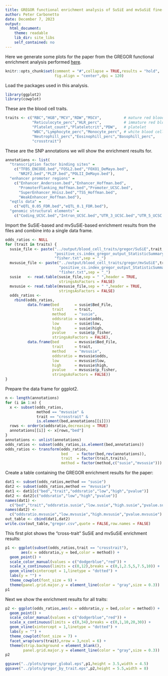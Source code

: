 ```yaml
---
title: GREGOR functional enrichment analysis of SuSiE and mvSuSiE fine-mapping results for UK Biobank blood cell traits
author: Peter Carbonetto
date: December 7, 2023
output:
  html_document:
    theme: readable
    lib_dir: site_libs
    self_contained: no
---
```


Here we generate some plots for the paper from the GREGOR functional enrichment analysis performed [here](https://github.com/gaow/mvarbvs/blob/master/analysis/20231106_GREGOR_functional_enrichment.ipynb).

```r
knitr::opts_chunk$set(comment = "#",collapse = TRUE,results = "hold",
                      fig.align = "center",dpi = 120)
```

Load the packages used in this analysis.

```r
library(ggplot2)
library(cowplot)
```

These are the blood cell traits.

```r
traits <- c("RBC","HGB","MCV","RDW","MSCV",          # mature red blood cell
            "Reticulocyte_perc","HLR_perc",          # immature red blood cell
            "Platelet_count","Plateletcrit","PDW",   # platelet
            "WBC","Lymphocyte_perc","Monocyte_perc", # white blood cell
            "Neutrophill_perc","Eosinophill_perc","Basophill_perc",
            "crosstrait")
```

These are the SNP annotations we will show the enrichment results for.

```r
annotations <- list(
  "transcription factor binding sites" =
    c("TFBS_ENCODE.bed","FOSL2.bed","FOXO1_DeMayo.bed",
	  "NR2F2.bed","PLZF.bed","POLII_DeMayo.bed"),
  "enhancer promoter regions" =
    c("Enhancer_Andersson.bed","Enhancer_Hoffman.bed",
      "PromoterFlanking_Hoffman.bed","Promoter_UCSC.bed",
	  "SuperEnhancer_Hnisz.bed","TSS_Hoffman.bed",
	  "WeakEnhancer_Hoffman.bed"),
  "eqtls data" =
    c("eQTL_0.05_FDR.bed","eQTL_0.1_FDR.bed"),
  "genomic structural elements" =
    c("Coding_UCSC.bed","Intron_UCSC.bed","UTR_3_UCSC.bed","UTR_5_UCSC.bed"))
```

Import the SuSiE-based and mvSuSiE-based enrichment results from the
files and combine into a single data frame.

```r
odds_ratios <- NULL
for (trait in traits) {
  susie_file <- paste("../output/blood_cell_traits/gregor/SuSiE",trait,
                      "positive_cs.index_gregor_output_StatisticSummaryFile",
                      "fisher.txt",sep = "_")
  mvsusie_file <- paste("../output/blood_cell_traits/gregor/mvSuSiE",trait,
                        "positive_cs.index_gregor_output_StatisticSummaryFile",
                        "fisher.txt",sep = "_")
  susie   <- read.table(susie_file,sep = " ",header = TRUE,
                        stringsAsFactors = FALSE)
  mvsusie <- read.table(mvsusie_file,sep = " ",header = TRUE,
                        stringsAsFactors = FALSE)
  odds_ratios <- 
    rbind(odds_ratios,
	      data.frame(bed       = susie$Bed_File,
	                 trait     = trait,
	                 method    = "susie",
					 oddsratio = susie$odds,
					 low       = susie$low,
					 high      = susie$high,
					 pvalue    = susie$p_fisher,
					 stringsAsFactors = FALSE),
		  data.frame(bed       = mvsusie$Bed_File,
		             trait     = trait,
  		             method    = "mvsusie",
		             oddsratio = mvsusie$odds,
					 low       = mvsusie$low,
					 high      = mvsusie$high,
					 pvalue    = mvsusie$p_fisher,
					 stringsAsFactors = FALSE))
}
```

Prepare the data frame for ggplot2.

```r
n <- length(annotations)
for (i in 1:n) {
  x <- subset(odds_ratios,
              method == "mvsusie" &
			  trait == "crosstrait" &
              is.element(bed,annotations[[i]]))
  rows <- order(x$oddsratio,decreasing = TRUE)
  annotations[[i]] <- x[rows,"bed"]
}
annotations <- unlist(annotations)
odds_ratios <- subset(odds_ratios,is.element(bed,annotations))
odds_ratios <- transform(odds_ratios,
                         bed    = factor(bed,rev(annotations)),
                         trait  = factor(trait,traits),
						 method = factor(method,c("susie","mvsusie")))
```

Create a table containing the GREGOR enrichment results for the paper:

```r
dat1 <- subset(odds_ratios,method == "susie")
dat2 <- subset(odds_ratios,method == "mvsusie")
dat1 <- dat1[c("bed","trait","oddsratio","low","high","pvalue")]
dat2 <- dat2[c("oddsratio","low","high","pvalue")]
names(dat1) <-
  c("bed","trait","oddsratio.susie","low.susie","high.susie","pvalue.susie")
names(dat2) <-
  c("oddsratio.mvsusie","low.mvsusie","high.mvsusie","pvalue.mvsusie")
out_table <- cbind(dat1,dat2)
write.csv(out_table,"gregor.csv",quote = FALSE,row.names = FALSE)
```

This first plot shows the "cross-trait" SuSiE and mvSuSiE enrichment
results:

```r
p1 <- ggplot(subset(odds_ratios,trait == "crosstrait"),
       aes(x = oddsratio,y = bed,color = method)) +
  geom_point() +
  scale_color_manual(values = c("dodgerblue","red")) +
  scale_x_continuous(limits = c(0,12),breaks = c(0,1,2.5,5,7.5,10)) +
  geom_vline(xintercept = 1,linetype = "dotted") +
  labs(y = "") +
  theme_cowplot(font_size = 9) +
  theme(panel.grid.major.y = element_line(color = "gray",size = 0.3))
p1
```

Next we show the enrichment results for all traits:

```r
p2 <- ggplot(odds_ratios,aes(x = oddsratio,y = bed,color = method)) +
  geom_point() +
  scale_color_manual(values = c("dodgerblue","red")) +
  scale_x_continuous(limits = c(0,34),breaks = c(0,1,10,20,30)) +
  geom_vline(xintercept = 1,linetype = "dotted") +
  labs(y = "") +
  theme_cowplot(font_size = 7) +
  facet_wrap(vars(trait),nrow = 3,ncol = 6) +
  theme(strip.background = element_blank(),
        panel.grid.major.y = element_line(color = "gray",size = 0.3))
p2
```

```r
ggsave("../plots/gregor_global.eps",p1,height = 3.5,width = 4.5)
ggsave("../plots/gregor_by_trait.eps",p2,height = 5.5,width = 8)
```
